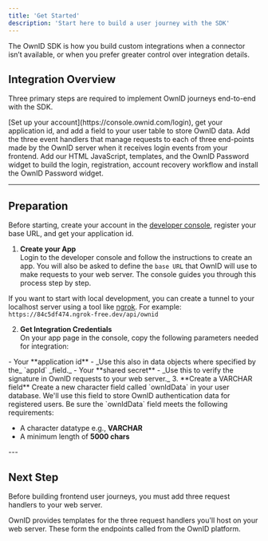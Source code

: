 ```yaml
---
title: 'Get Started'
description: 'Start here to build a user journey with the SDK'
---
```

The OwnID SDK is how you build custom integrations when a connector isn’t available, or when you prefer greater control over integration details.

## Integration Overview

Three primary steps are required to implement OwnID journeys end-to-end with the SDK. 

<Steps>
  <Step title="Preparation">
  [Set up your account](https://console.ownid.com/login), get your application id, and add a field to your user table to store OwnID data.      
  </Step>
  <Step title="Backend - Build Server-Side Endpoints">
  Add the three event handlers that manage requests to each of three end-points made by the OwnID server when it receives login events from your frontend.
  </Step>
  <Step title="Frontend - Build User Journeys">
  Add our HTML JavaScript, templates, and the OwnID Password widget to build the login, registration, account recovery  workflow and install the OwnID Password widget.
  </Step> 
</Steps>

---

## Preparation

Before starting, create your account in the [developer console](https://console.ownid.com/login), register your base URL, and get your application id.

1. **Create your App**    
Login to the developer console and follow the instructions to create an app. You will also be asked to define the `base URL` that OwnID will use to make requests to your web server.  The console guides you through this process step by step.

<Info> If you want to start with local development, you can create a tunnel to your localhost server using a tool like [ngrok](https://ngrok.com/download). For example: `https://84c5df474.ngrok-free.dev/api/ownid` </Info>

2. **Get Integration Credentials**    
On your app page in the console, copy the following parameters needed for integration:

<Info>
- Your **application id** - _Use this also in data objects where specified by the_ `appId` _field._
- Your **shared secret** - _Use this to verify the signature in OwnID requests to your web server._
</Info>
3. **Create a VARCHAR field**    
Create a new character field called `ownIdData` in your user database. We'll use this field to store OwnID authentication data for registered users. 

<Info>
Be sure the `ownIdData` field meets the following requirements:

- A character datatype e.g., **VARCHAR**
- A minimum length of **5000 chars**
</Info>
---

## Next Step

Before building frontend user journeys, you must add three request handlers to your web server. 

<Card title="Build Server-Side Endpoints" icon="screwdriver-wrench" href="/building-blocks/build-server-endpoints">
OwnID provides templates for the three request handlers you'll host on your web server. These form the endpoints called from the OwnID platform.      

</Card>


